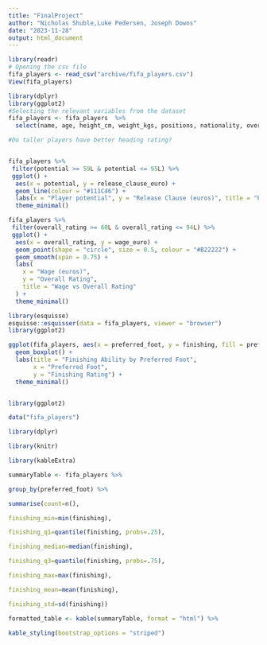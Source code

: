 ```yaml
---
title: "FinalProject"
author: "Nicholas Shuble,Luke Pedersen, Joseph Downs"
date: "2023-11-28"
output: html_document
---
```




```r
library(readr)
# Opening the csv file
fifa_players <- read_csv("archive/fifa_players.csv")
View(fifa_players)

```

```r
library(dplyr)
library(ggplot2)
#Selecting the relevant variables from the dataset
fifa_players <- fifa_players  %>%
  select(name, age, height_cm, weight_kgs, positions, nationality, overall_rating, potential, value_euro, wage_euro, preferred_foot, release_clause_euro, crossing, finishing, heading_accuracy, dribbling, curve, acceleration, agility, jumping, stamina,)
```

```r
#Do taller players have better heading rating?
```



```r

```

```r
fifa_players %>%
 filter(potential >= 59L & potential <= 95L) %>%
 ggplot() +
  aes(x = potential, y = release_clause_euro) +
  geom_line(colour = "#111C46") +
  labs(x = "Player potential", y = "Release Clause (euros)", title = "Potential vs Release Clause") +
  theme_minimal()
```

```r
fifa_players %>%
 filter(overall_rating >= 60L & overall_rating <= 94L) %>%
 ggplot() +
  aes(x = overall_rating, y = wage_euro) +
  geom_point(shape = "circle", size = 0.5, colour = "#B22222") +
  geom_smooth(span = 0.75) +
  labs(
    x = "Wage (euros)",
    y = "Overall Rating",
    title = "Wage vs Overall Rating"
  ) +
  theme_minimal()
```



```r
library(esquisse)
esquisse::esquisser(data = fifa_players, viewer = "browser")
library(ggplot2)

ggplot(fifa_players, aes(x = preferred_foot, y = finishing, fill = preferred_foot)) +
  geom_boxplot() +
  labs(title = "Finishing Ability by Preferred Foot",
       x = "Preferred Foot",
       y = "Finishing Rating") +
  theme_minimal()


library(ggplot2)

data("fifa_players")

library(dplyr)

library(knitr)

library(kableExtra)

summaryTable <- fifa_players %>%

group_by(preferred_foot) %>%

summarise(count=n(),

finishing_min=min(finishing),

finishing_q1=quantile(finishing, probs=.25),

finishing_median=median(finishing),

finishing_q3=quantile(finishing, probs=.75),

finishing_max=max(finishing),

finishing_mean=mean(finishing),

finishing_std=sd(finishing))

formatted_table <- kable(summaryTable, format = "html") %>%

kable_styling(bootstrap_options = "striped")
```


